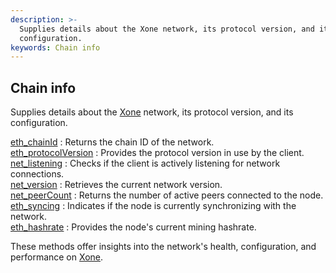 ```yaml
---
description: >-
  Supplies details about the Xone network, its protocol version, and its
  configuration.
keywords: Chain info
---
```



<Meta
  title="Xone chain info | dRPC"
/>

## Chain info

Supplies details about the [Xone](https://xone.org/) network, its protocol version, and its configuration.

[eth_chainId](/openapi/chaininfo/eth_chainId) : Returns the chain ID of the network. \
[eth_protocolVersion](/openapi/chaininfo/eth_protocolVersion) : Provides the protocol version in use by the client. \
[net_listening](/openapi/chaininfo/net_listening) : Checks if the client is actively listening for network connections. \
[net_version](/openapi/chaininfo/net_version) : Retrieves the current network version. \
[net_peerCount](/openapi/chaininfo/net_peerCount) : Returns the number of active peers connected to the node. \
[eth_syncing](/openapi/chaininfo/eth_syncing) : Indicates if the node is currently synchronizing with the network. \
[eth_hashrate](/openapi/chaininfo/eth_hashrate) : Provides the node's current mining hashrate.

These methods offer insights into the network's health, configuration, and performance on [Xone](https://xone.org/).
